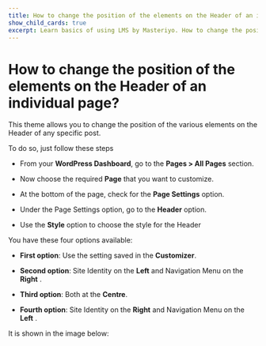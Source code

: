 ---
title: How to change the position of the elements on the Header of an individual page?
show_child_cards: true
excerpt: Learn basics of using LMS by Masteriyo. How to change the position of the elements on the Header of an individual page.
---

# How to change the position of the elements on the Header of an individual page?

This theme allows you to change the position of the various elements on the Header of any specific post.

To do so, just follow these steps

- From your **WordPress Dashboard**, go to the **Pages > All Pages** section.

- Now choose the required **Page** that you want to customize.

- At the bottom of the page, check for the **Page Settings** option.

- Under the Page Settings option, go to the **Header** option.

- Use the **Style** option to choose the style for the Header

You have these four options available:

- **First option**: Use the setting saved in the **Customizer**.

- **Second option**: Site Identity on the **Left** and Navigation Menu on the **Right** .

- **Third option**: Both at the **Centre**.

- **Fourth option**: Site Identity on the **Right** and Navigation Menu on the **Left** .

It is shown in the image below:

